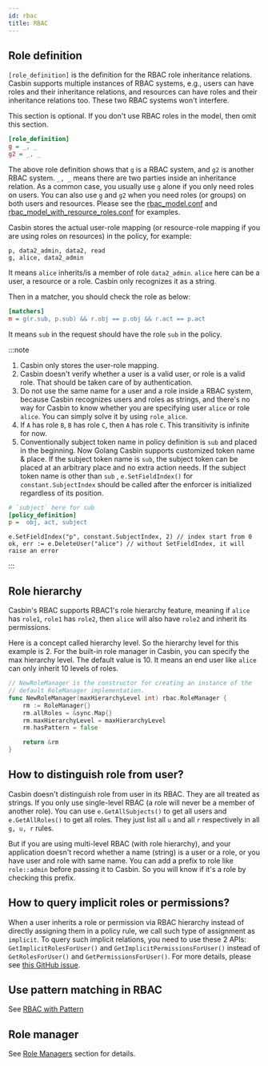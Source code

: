 ```yaml
---
id: rbac
title: RBAC
---
```


## Role definition

``[role_definition]`` is the definition for the RBAC role inheritance relations. Casbin supports multiple instances of RBAC systems, e.g., users can have roles and their inheritance relations, and resources can have roles and their inheritance relations too. These two RBAC systems won't interfere.

This section is optional. If you don't use RBAC roles in the model, then omit this section.

```ini
[role_definition]
g = _, _
g2 = _, _
```

The above role definition shows that ``g`` is a RBAC system, and ``g2`` is another RBAC system. ``_, _`` means there are two parties inside an inheritance relation. As a common case, you usually use ``g`` alone if you only need roles on users.  You can also use ``g`` and ``g2`` when you need roles (or groups) on both users and resources. Please see the [rbac_model.conf](https://github.com/casbin/casbin/blob/master/examples/rbac_model.conf) and [rbac_model_with_resource_roles.conf](https://github.com/casbin/casbin/blob/master/examples/rbac_with_resource_roles_model.conf) for examples.

Casbin stores the actual user-role mapping (or resource-role mapping if you are using roles on resources) in the policy, for example:

```
p, data2_admin, data2, read
g, alice, data2_admin
```

It means ``alice`` inherits/is a member of role ``data2_admin``. ``alice`` here can be a user, a resource or a role. Casbin only recognizes it as a string.

Then in a matcher, you should check the role as below:

```ini
[matchers]
m = g(r.sub, p.sub) && r.obj == p.obj && r.act == p.act
```

It means ``sub`` in the request should have the role ``sub`` in the policy.

:::note
1. Casbin only stores the user-role mapping.
2. Casbin doesn't verify whether a user is a valid user, or role is a valid role. That should be taken care of by authentication.
3. Do not use the same name for a user and a role inside a RBAC system, because Casbin recognizes users and roles as strings, and there's no way for Casbin to know whether you are specifying user ``alice`` or role ``alice``. You can simply solve it by using ``role_alice``.
4. If ``A`` has role ``B``, ``B`` has role ``C``, then ``A`` has role ``C``. This transitivity is infinite for now.
5. Conventionally subject token name in policy definition is `sub` and placed in the beginning. Now Golang Casbin supports customized token name & place.
If the subject token name is `sub`, the subject token can be placed at an arbitrary place and no extra action needs.  If the subject token name is other than `sub` , `e.SetFieldIndex()` for `constant.SubjectIndex` should be called after the enforcer is initialized regardless of its position.

```ini
# `subject` here for sub
[policy_definition]
p =  obj, act, subject
```

```golang
e.SetFieldIndex("p", constant.SubjectIndex, 2) // index start from 0
ok, err := e.DeleteUser("alice") // without SetFieldIndex, it will raise an error
```

:::

## Role hierarchy

Casbin's RBAC supports RBAC1's role hierarchy feature, meaning if ``alice`` has ``role1``, ``role1`` has ``role2``, then ``alice`` will also have ``role2`` and inherit its permissions.

Here is a concept called hierarchy level. So the hierarchy level for this example is 2. For the built-in role manager in Casbin, you can specify the max hierarchy level. The default value is 10. It means an end user like ``alice`` can only inherit 10 levels of roles.

```go
// NewRoleManager is the constructor for creating an instance of the
// default RoleManager implementation.
func NewRoleManager(maxHierarchyLevel int) rbac.RoleManager {
	rm := RoleManager{}
	rm.allRoles = &sync.Map{}
	rm.maxHierarchyLevel = maxHierarchyLevel
	rm.hasPattern = false

	return &rm
}
```

## How to distinguish role from user?

Casbin doesn't distinguish role from user in its RBAC. They are all treated as strings. If you only use single-level RBAC (a role will never be a member of another role). You can use ``e.GetAllSubjects()`` to get all users and ``e.GetAllRoles()`` to get all roles. They just list all ``u`` and all ``r`` respectively in all ``g, u, r`` rules.

But if you are using multi-level RBAC (with role hierarchy), and your application doesn't record whether a name (string) is a user or a role, or you have user and role with same name. You can add a prefix to role like ``role::admin`` before passing it to Casbin. So you will know if it's a role by checking this prefix.

## How to query implicit roles or permissions?

When a user inherits a role or permission via RBAC hierarchy instead of directly assigning them in a policy rule, we call such type of assignment as ``implicit``. To query such implicit relations, you need to use these 2 APIs: ``GetImplicitRolesForUser()`` and ``GetImplicitPermissionsForUser()`` instead of ``GetRolesForUser()`` and ``GetPermissionsForUser()``. For more details, please see [this GitHub issue](https://github.com/casbin/casbin/issues/137).

## Use pattern matching in RBAC

See [RBAC with Pattern](/docs/rbac-with-pattern)

## Role manager

See [Role Managers](/docs/role-managers) section for details.


